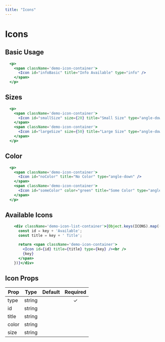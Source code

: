 ```yaml
---
title: "Icons"
---
```


# Icons

## Basic Usage

```.jsx
  <p>
    <span className='demo-icon-container'>
      <Icon id="infoBasic" title="Info Available" type="info" />
    </span>
  </p>
```

## Sizes

```.jsx
  <p>
    <span className='demo-icon-container'>
      <Icon id="smallSize" size={20} title="Small Size" type="angle-down" />
    </span>
    <span className='demo-icon-container'>
      <Icon id="largeSize" size={50} title="Large Size" type="angle-down" />
    </span>
  </p>
```

## Color

```.jsx
  <p>
    <span className='demo-icon-container'>
      <Icon id="noColor" title="No Color" type="angle-down" />
    </span>
    <span className='demo-icon-container'>
      <Icon id="someColor" color="green" title="Some Color" type="angle-down" />
    </span>
  </p>
```

## Available Icons

```.jsx
    <div className='demo-icon-list-container'>{Object.keys(ICONS).map((key) => {
      const id = key + 'Available';
      const title = key + ' Title';

      return <span className='demo-icon-container'>
        <Icon id={id} title={title} type={key} /><br />
        {key}
      </span>
    })}</div>
```

## Icon Props

| Prop                   | Type | Default | Required    |
| -----------------------|------|---------|:-----------:|
| type | string | | &#10003;
| id | string | | 
| title | string | | 
| color | string | | 
| size | string | | 